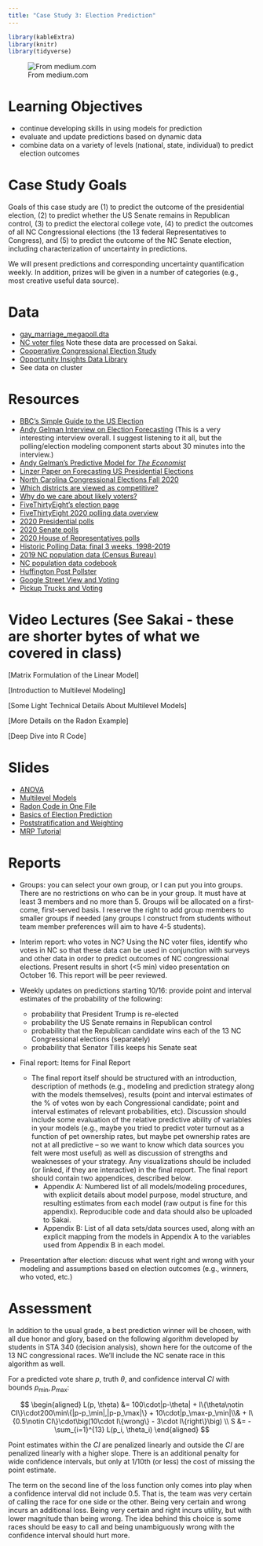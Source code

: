```yaml
---
title: "Case Study 3: Election Prediction"
---
```


```r
library(kableExtra)
library(knitr)
library(tidyverse)
```
![From medium.com](images/2020election.png)

# Learning Objectives

- continue developing skills in using models for prediction
- evaluate and update predictions based on dynamic data
- combine data on a variety of levels (national, state, individual) to predict election outcomes

# Case Study Goals
Goals of this case study are (1) to predict the outcome of the presidential election, (2) to predict whether the US Senate remains in Republican control, (3) to predict the electoral college vote, (4) to predict the outcomes of all NC Congressional elections (the 13 federal Representatives to Congress), and (5) to predict the outcome of the NC Senate election, including characterization of uncertainty in predictions.

We will present predictions and corresponding uncertainty quantification weekly. In addition, prizes will be given in a number of categories (e.g., most creative useful data source).

# Data

- [gay_marriage_megapoll.dta](decks/data/gay_marriage_megapoll.dta)
- [NC voter files](https://dl.ncsbe.gov/?prefix=data/) Note these data are processed on Sakai.
- [Cooperative Congressional Election Study](https://cces.gov.harvard.edu/pages/welcome-cooperative-congressional-election-study) 
- [Opportunity Insights Data Library](https://opportunityinsights.org/data/?geographic_level=0&topic=0&paper_id=0#resource-listing)
- See data on cluster 

# Resources

- [BBC's Simple Guide to the US Election](https://www.bbc.com/news/election-us-2020-53785985)
- [Andy Gelman Interview on Election Forecasting](https://www.datacamp.com/community/blog/election-forecasting-polling) (This is a very interesting interview overall. I suggest listening to it all, but the polling/election modeling component starts about 30 minutes into the interview.)
- [Andy Gelman's Predictive Model for *The Economist*](https://projects.economist.com/us-2020-forecast/president/how-this-works)
- [Linzer Paper on Forecasting US Presidential Elections]( https://votamatic.org/wp-content/uploads/2013/07/Linzer-JASA13.pdf)
- [North Carolina Congressional Elections Fall 2020](https://ballotpedia.org/United_States_House_of_Representatives_elections_in_North_Carolina,_2020)
- [Which districts are viewed as competitive?](https://ballotpedia.org/U.S._House_battlegrounds,_2020)
- [Why do we care about likely voters?](https://fivethirtyeight.com/features/registered-voter-polls-will-usually-overrate-democrats/)
- [FiveThirtyEight's election page]( https://fivethirtyeight.com/politics/elections/)
- [FiveThirtyEight 2020 polling data overview](https://github.com/fivethirtyeight/data/tree/master/polls)
- [2020 Presidential polls](https://projects.fivethirtyeight.com/polls-page/president_polls.csv)
- [2020 Senate polls](https://projects.fivethirtyeight.com/polls-page/senate_polls.csv)
- [2020 House of Representatives polls](https://projects.fivethirtyeight.com/polls-page/house_polls.csv)
- [Historic Polling Data: final 3 weeks, 1998-2019]( https://github.com/fivethirtyeight/data/tree/master/pollster-ratings)
- [2019 NC population data (Census Bureau)](https://www2.census.gov/programs-surveys/popest/datasets/2010-2019/counties/asrh/cc-est2019-alldata-37.csv)
- [NC population data codebook](https://www2.census.gov/programs-surveys/popest/technical-documentation/file-layouts/2010-2019/cc-est2019-alldata.pdf)
- [Huffington Post Pollster](https://elections.huffingtonpost.com/pollster)
- [Google Street View and Voting](https://www.citylab.com/transportation/2017/12/google-street-view-data-demographics-cars-research/547436/)
- [Pickup Trucks and Voting](http://www.thedrive.com/news/16712/trump-supporting-towns-more-likely-to-be-filled-with-pickup-trucks-study-claims)

# Video Lectures (See Sakai - these are shorter bytes of what we covered in class)

[Matrix Formulation of the Linear Model]

[Introduction to Multilevel Modeling]

[Some Light Technical Details About Multilevel Models]

[More Details on the Radon Example]

[Deep Dive into R Code]



# Slides 
- [ANOVA](decks/anova.html)
- [Multilevel Models](decks/multilevel.html)
- [Radon Code in One File](decks/radoncode.html)
- [Basics of Election Prediction](decks/cs03_1.html)
- [Poststratification and Weighting](decks/cs03_2.html)
- [MRP Tutorial](decks/cs03_3.html)

# Reports

- Groups: you can select your own group, or I can put you into groups. There are no restrictions on who can be in your group. It must have at least 3 members and no more than 5. Groups will be allocated on a first-come, first-served basis.  I reserve the right to add group members to smaller groups if needed (any groups I construct from students without team member preferences will aim to have 4-5 students).

- Interim report: who votes in NC? Using the NC voter files, identify who votes in NC so that these data can be used in conjunction with surveys and other data in order to predict outcomes of NC congressional elections. Present results in short (<5 min) video presentation on October 16. This report will be peer reviewed.

- Weekly updates on predictions starting 10/16: provide point and interval estimates of the probability of the following:
  - probability that President Trump is re-elected
  - probability the US Senate remains in Republican control
  - probability that the Republican candidate wins each of the 13 NC Congressional elections (separately)
  - probability that Senator Tillis keeps his Senate seat

- Final report: Items for Final Report
  - The final report itself should be structured with an introduction, description of methods (e.g., modeling and prediction strategy along with the models themselves), results (point and interval estimates of the % of votes won by each Congressional candidate; point and interval estimates of relevant probabilities, etc). Discussion should include some evaluation of the relative predictive ability of variables in your models (e.g., maybe you tried to predict voter turnout as a function of pet ownership rates, but maybe pet ownership rates are not at all predictive – so we want to know which data sources you felt were most useful) as well as discussion of strengths and weaknesses of your strategy. Any visualizations should be included (or linked, if they are interactive) in the final report. The final report should contain two appendices, described below.
    - Appendix A: Numbered list of all models/modeling procedures, with explicit details about model purpose, model structure, and resulting estimates from each model (raw output is fine for this appendix). Reproducible code and data should also be uploaded to Sakai.
    - Appendix B: List of all data sets/data sources used, along with an explicit mapping from the models in Appendix A to the variables used from Appendix B in each model.
- Presentation after election: discuss what went right and wrong with your modeling and assumptions based on election outcomes (e.g., winners, who voted, etc.)

# Assessment

In addition to the usual grade, a best prediction winner will be chosen, with all due honor and glory, based on the following algorithm developed by students in STA 340 (decision analysis), shown here for the outcome of the 13 NC congressional races. We'll include the NC senate race in this algorithm as well.

For a predicted vote share $p$, truth $\theta$, and confidence interval $CI$ with bounds $p_\min, p_\max$:

$$
\begin{aligned}
L(p, \theta) &=
100\cdot|p-\theta| + I\{\theta\notin CI\}\cdot200\min\{|p-p_\min|,|p-p_\max|\} + 10\cdot|p_\max-p_\min|\\& + I\{0.5\notin CI\}\cdot\big(10\cdot I\{wrong\} - 3\cdot I\{right\}\big)  \\
S &= -\sum_{i=1}^{13} L(p_i, \theta_i)
\end{aligned}
$$

Point estimates within the $CI$ are penalized linearly and outside the $CI$ are penalized linearly with a higher slope. There is an additional penalty for wide confidence intervals, but only at 1/10th (or less) the cost of missing the point estimate. 

The term on the second line of the loss function only comes into play when a confidence interval did not include 0.5. That is, the team was very certain of calling the race for one side or the other. Being very certain and wrong incurs an additional loss. Being very certain and right incurs utility, but with lower magnitude than being wrong. The idea behind this choice is some races should be easy to call and being unambiguously wrong with the confidence interval should hurt more.
                                                                                  